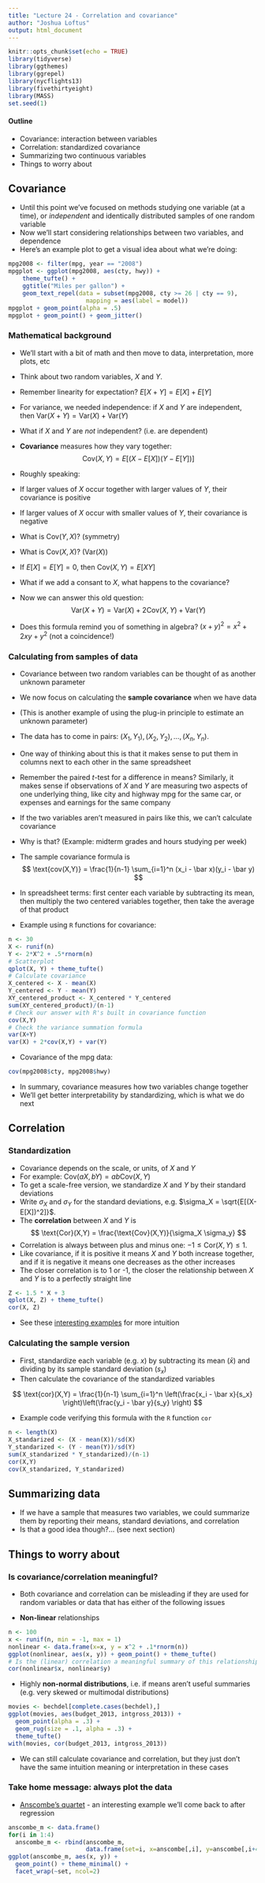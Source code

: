 ```yaml
---
title: "Lecture 24 - Correlation and covariance"
author: "Joshua Loftus"
output: html_document
---
```


```r
knitr::opts_chunk$set(echo = TRUE)
library(tidyverse)
library(ggthemes)
library(ggrepel)
library(nycflights13)
library(fivethirtyeight)
library(MASS)
set.seed(1)
```

#### Outline

- Covariance: interaction between variables
- Correlation: standardized covariance
- Summarizing two continuous variables
- Things to worry about

## Covariance

- Until this point we've focused on methods studying one variable (at a time), or *independent* and identically distributed samples of one random variable
- Now we'll start considering relationships between two variables, and dependence
- Here's an example plot to get a visual idea about what we're doing:

```r
mpg2008 <- filter(mpg, year == "2008")
mpgplot <- ggplot(mpg2008, aes(cty, hwy)) +
    theme_tufte() + 
    ggtitle("Miles per gallon") +
    geom_text_repel(data = subset(mpg2008, cty >= 26 | cty == 9),
                      mapping = aes(label = model))
mpgplot + geom_point(alpha = .5)
mpgplot + geom_point() + geom_jitter()
``` 

### Mathematical background

- We'll start with a bit of math and then move to data, interpretation, more plots, etc

- Think about two random variables, $X$ and $Y$.
- Remember linearity for expectation? $E[X + Y] = E[X] + E[Y]$
- For variance, we needed independence: if $X$ and $Y$ are independent, then $\text{Var}(X + Y) = \text{Var}(X) + \text{Var}(Y)$
- What if $X$ and $Y$ are *not* independent? (i.e. are dependent)
- **Covariance** measures how they vary together:
$$
\text{Cov}(X, Y) = E[(X- E[X])(Y - E[Y])]
$$
- Roughly speaking:
- If larger values of $X$ occur together with larger values of $Y$, their covariance is positive
- If larger values of $X$ occur with smaller values of $Y$, their covariance is negative

- What is $\text{Cov}(Y,X)$? (symmetry)
- What is $\text{Cov}(X,X)$? ($\text{Var}(X)$)
- If $E[X] = E[Y] = 0$, then $\text{Cov}(X,Y) = E[XY]$
- What if we add a consant to $X$, what happens to the covariance?

- Now we can answer this old question:
$$
\text{Var}(X + Y) = \text{Var}(X) + 2\text{Cov}(X,Y) + \text{Var}(Y)
$$
- Does this formula remind you of something in algebra? $(x+y)^2 = x^2 + 2xy + y^2$ (not a coincidence!)

### Calculating from samples of data

- Covariance between two random variables can be thought of as another unknown parameter
- We now focus on calculating the **sample covariance** when we have data
- (This is another example of using the plug-in principle to estimate an unknown parameter)

- The data has to come in pairs: $(X_1, Y_1), (X_2, Y_2), \ldots, (X_n, Y_n)$.
- One way of thinking about this is that it makes sense to put them in columns next to each other in the same spreadsheet
- Remember the paired $t$-test for a difference in means? Similarly, it makes sense if observations of $X$ and $Y$ are measuring two aspects of one underlying thing, like city and highway mpg for the same car, or expenses and earnings for the same company
- If the two variables aren't measured in pairs like this, we can't calculate covariance
- Why is that? (Example: midterm grades and hours studying per week)

- The sample covariance formula is
$$
\text{cov(X,Y)} = \frac{1}{n-1} \sum_{i=1}^n (x_i - \bar x)(y_i - \bar y)
$$
- In spreadsheet terms: first center each variable by subtracting its mean, then multiply the two centered variables together, then take the average of that product


- Example using `R` functions for covariance:
```r
n <- 30
X <- runif(n)
Y <- 2*X^2 + .5*rnorm(n)
# Scatterplot
qplot(X, Y) + theme_tufte()
# Calculate covariance
X_centered <- X - mean(X)
Y_centered <- Y - mean(Y)
XY_centered_product <- X_centered * Y_centered
sum(XY_centered_product)/(n-1)
# Check our answer with R's built in covariance function
cov(X,Y)
# Check the variance summation formula
var(X+Y)
var(X) + 2*cov(X,Y) + var(Y)
```

- Covariance of the mpg data:

```r
cov(mpg2008$cty, mpg2008$hwy)
```

- In summary, covariance measures how two variables change together
- We'll get better interpretability by standardizing, which is what we do next

## Correlation

### Standardization

- Covariance depends on the scale, or units, of $X$ and $Y$
- For example: $\text{Cov}(aX, bY) = ab \text{Cov}(X,Y)$
- To get a scale-free version, we standardize $X$ and $Y$ by their standard deviations
- Write $\sigma_X$ and $\sigma_Y$ for the standard deviations, e.g. $\sigma_X = \sqrt{E[(X-E[X])^2]}$.
- The **correlation** between $X$ and $Y$ is
$$
\text{Cor}(X,Y) = \frac{\text{Cov}(X,Y)}{\sigma_X \sigma_y}
$$
- Correlation is always between plus and minus one: $-1 \leq \text{Cor}(X,Y) \leq 1$.
- Like covariance, if it is positive it means $X$ and $Y$ both increase together, and if it is negative it means one decreases as the other increases
- The closer correlation is to 1 or -1, the closer the relationship between $X$ and $Y$ is to a perfectly straight line

```r
Z <- 1.5 * X + 3
qplot(X, Z) + theme_tufte()
cor(X, Z)
```

- See these [interesting examples](https://en.wikipedia.org/wiki/Pearson_correlation_coefficient#/media/File:Correlation_examples2.svg) for more intuition

### Calculating the sample version

- First, standardize each variable (e.g. $x$) by subtracting its mean ($\bar x$) and dividing by its sample standard deviation ($s_x$)
- Then calculate the covariance of the standardized variables

$$
\text{cor}(X,Y) = \frac{1}{n-1} \sum_{i=1}^n \left(\frac{x_i - \bar x}{s_x} \right)\left(\frac{y_i - \bar y}{s_y} \right)
$$

- Example code verifying this formula with the `R` function `cor`
```r
n <- length(X)
X_standarized <- (X - mean(X))/sd(X)
Y_standarized <- (Y - mean(Y))/sd(Y)
sum(X_standarized * Y_standarized)/(n-1)
cor(X,Y)
cov(X_standarized, Y_standarized)
```

## Summarizing data

- If we have a sample that measures two variables, we could summarize them by reporting their means, standard deviations, and correlation
- Is that a good idea though?... (see next section)

## Things to worry about

### Is covariance/correlation meaningful?

- Both covariance and correlation can be misleading if they are used for random variables or data that has either of the following issues

- **Non-linear** relationships

```r
n <- 100
x <- runif(n, min = -1, max = 1)
nonlinear <- data.frame(x=x, y = x^2 + .1*rnorm(n))
ggplot(nonlinear, aes(x, y)) + geom_point() + theme_tufte()
# Is the (linear) correlation a meaningful summary of this relationship?
cor(nonlinear$x, nonlinear$y)
```

- Highly **non-normal distributions**, i.e. if means aren't useful summaries (e.g. very skewed or multimodal distributions)

```r
movies <- bechdel[complete.cases(bechdel),]
ggplot(movies, aes(budget_2013, intgross_2013)) +
  geom_point(alpha = .3) + 
  geom_rug(size = .1, alpha = .3) +
  theme_tufte()
with(movies, cor(budget_2013, intgross_2013))
```

- We can still calculate covariance and correlation, but they just don't have the same intuition meaning or interpretation in these cases

### Take home message: always plot the data

- [Anscombe's quartet](https://en.wikipedia.org/wiki/Anscombe%27s_quartet) - an interesting example we'll come back to after regression

```r
anscombe_m <- data.frame()
for(i in 1:4)
  anscombe_m <- rbind(anscombe_m,
                      data.frame(set=i, x=anscombe[,i], y=anscombe[,i+4]))
ggplot(anscombe_m, aes(x, y)) + 
  geom_point() + theme_minimal() +
  facet_wrap(~set, ncol=2)
```
